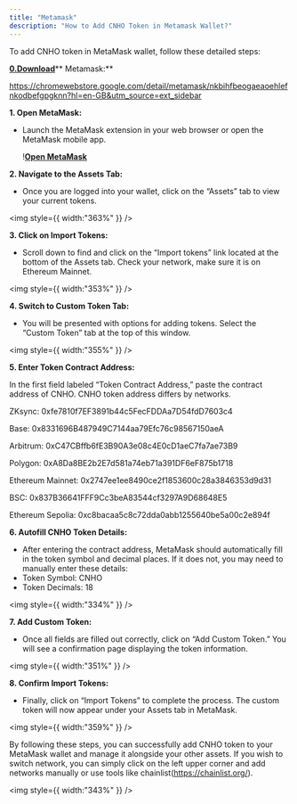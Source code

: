 ```yaml
---
title: "Metamask"
description: "How to Add CNHO Token in Metamask Wallet?"
---
```


To add CNHO token in MetaMask wallet, follow these detailed steps:

[**0.Download**](http://0.Download)\*\* Metamask:\*\*

https://chromewebstore.google.com/detail/metamask/nkbihfbeogaeaoehlefnkodbefgpgknn?hl=en-GB&utm_source=ext_sidebar

**1. Open MetaMask:**

- Launch the MetaMask extension in your web browser or open the MetaMask mobile app.

  \![**Open MetaMask**](/metamask01.png)

**2. Navigate to the Assets Tab:**

- Once you are logged into your wallet, click on the “Assets” tab to view your current tokens.

<img
  style={{ width:"363%" }}
/>

**3. Click on Import Tokens:**

- Scroll down to find and click on the “Import tokens” link located at the bottom of the Assets tab. Check your network, make sure it is on Ethereum Mainnet.

<img
  style={{ width:"353%" }}
/>

**4. Switch to Custom Token Tab:**

- You will be presented with options for adding tokens. Select the “Custom Token” tab at the top of this window.

<img
  style={{ width:"355%" }}
/>

**5. Enter Token Contract Address:**

In the first field labeled “Token Contract Address,” paste the contract address of CNHO. CNHO token address differs by networks.

ZKsync: 0xfe7810f7EF3891b44c5FecFDDAa7D54fdD7603c4

Base: 0x8331696B487949C7144aa79Efc76c98567150aeA

Arbitrum: 0xC47CBffb6fE3B90A3e08c4E0cD1aeC7fa7ae73B9

Polygon: 0xA8Da8BE2b2E7d581a74eb71a391DF6eF875b1718

Ethereum Mainnet: 0x2747ee1ee8490ce2f1853600c28a3846353d9d31

BSC: 0x837B36641FFF9Cc3beA83544cf3297A9D68648E5

Ethereum Sepolia: 0xc8bacaa5c8c72dda0abb1255640be5a00c2e894f

**6. Autofill CNHO Token Details:**

- After entering the contract address, MetaMask should automatically fill in the token symbol and decimal places. If it does not, you may need to manually enter these details:
- Token Symbol: CNHO
- Token Decimals: 18

<img
  style={{ width:"334%" }}
/>

**7. Add Custom Token:**

- Once all fields are filled out correctly, click on “Add Custom Token.” You will see a confirmation page displaying the token information.

<img
  style={{ width:"351%" }}
/>

**8. Confirm Import Tokens:**

- Finally, click on “Import Tokens” to complete the process. The custom token will now appear under your Assets tab in MetaMask.

<img
  style={{ width:"359%" }}
/>

By following these steps, you can successfully add CNHO token to your MetaMask wallet and manage it alongside your other assets. If you wish to switch network, you can simply click on the left upper corner and add networks manually or use tools like chainlist(https://chainlist.org/).

<img
  style={{ width:"343%" }}
/>